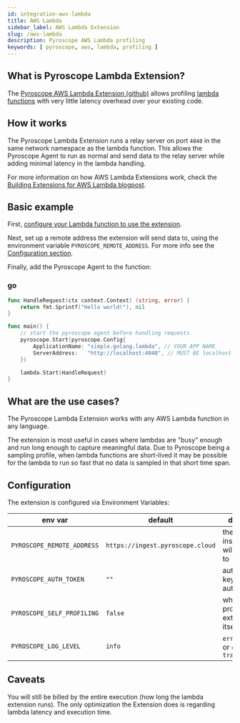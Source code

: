 ```yaml
---
id: integration-aws-lambda
title: AWS Lambda
sidebar_label: AWS Lambda Extension
slug: /aws-lambda
description: Pyroscope AWS Lambda profiling
keywords: [ pyroscope, aws, lambda, profiling ]
---
```


## What is Pyroscope Lambda Extension?
The [Pyroscope AWS Lambda Extension (github)](https://github.com/pyroscope-io/pyroscope-lambda-extension) allows profiling [lambda functions](https://aws.amazon.com/lambda/) with very little latency overhead over your existing code.

## How it works
The Pyroscope Lambda Extension runs a relay server on port `4040` in the same network namespace as the lambda function. This allows the Pyroscope Agent to run as normal and send data to the relay server while adding minimal latency in the lambda handling.


<!-- TODO: add a diagram -->

For more information on how AWS Lambda Extensions work, check the [Building Extensions for AWS Lambda blogpost](https://aws.amazon.com/blogs/compute/building-extensions-for-aws-lambda-in-preview/).

## Basic example

First, [configure your Lambda function to use the extension](https://docs.aws.amazon.com/lambda/latest/dg/invocation-layers.html).

Next, set up a remote address the extension will send data to, using the environment variable `PYROSCOPE_REMOTE_ADDRESS`. For more info see the [Configuration section](#configuration).

Finally, add the Pyroscope Agent to the function:

### go
```go
func HandleRequest(ctx context.Context) (string, error) {
	return fmt.Sprintf("Hello world!"), nil
}

func main() {
	// start the pyroscope agent before handling requests
	pyroscope.Start(pyroscope.Config{
		ApplicationName: "simple.golang.lambda", // YOUR APP NAME
		ServerAddress:   "http://localhost:4040", // MUST BE localhost:4040
	})

	lambda.Start(HandleRequest)
}
```


## What are the use cases?
The Pyroscope Lambda Extension works with any AWS Lambda function in any language.

The extension is most useful in cases where lambdas are "busy" enough and run long enough to capture meaningful data. Due to Pyroscope being a sampling profile, when lambda functions are short-lived it may be possible for the lambda to run so fast that no data is sampled in that short time span. 

## Configuration
The extension is configured via Environment Variables:

| env var                    | default                          | description                                    |
| -------------------------- | -------------------------------- | ---------------------------------------------- |
| `PYROSCOPE_REMOTE_ADDRESS` | `https://ingest.pyroscope.cloud` | the pyroscope instance data will be relayed to |
| `PYROSCOPE_AUTH_TOKEN`     | `""`                             | authorization key (token authentication)       |
| `PYROSCOPE_SELF_PROFILING` | `false`                          | whether to profile the extension itself or not |
| `PYROSCOPE_LOG_LEVEL`      | `info`                           | `error` or `info` or `debug` or `trace`        |

## Caveats
You will still be billed by the entire execution (how long the lambda extension runs). The only optimization the Extension does is regarding lambda latency and execution time.

